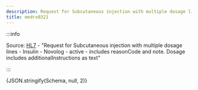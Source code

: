 ```yaml
---
description: Request for Subcutaneous injection with multiple dosage lines - Insulin - Novolog - active - includes reasonCode and note. Dosage includes additionalInstructions as text
title: medrx0321
---
```



:::info

Source: [HL7](https://www.hl7.org/fhir/medicationrequest0321.html) - "Request for Subcutaneous injection with multiple dosage lines - Insulin - Novolog - active - includes reasonCode and note. Dosage includes additionalInstructions as text"

:::

<Tabs>
  <TabItem value="text" label="Human readable text" default>
    <MultipleDosagesToText
      dosages={Schema}
      config={{  }}
    />
  </TabItem>
  <TabItem value="json" label="Dosage">
    <CodeBlock language="json">{JSON.stringify(Schema, null, 2)}</CodeBlock>
  </TabItem>
</Tabs>
